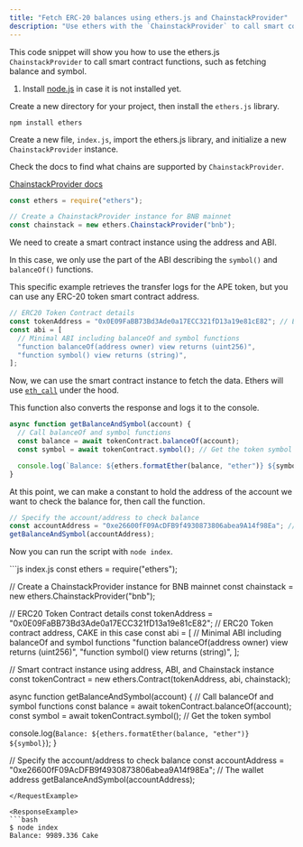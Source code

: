 ```yaml
---
title: "Fetch ERC-20 balances using ethers.js and ChainstackProvider"
description: "Use ethers with the `ChainstackProvider` to call smart contract functions."
---
```


<AccordionGroup>
<Accordion title="Overview">

This code snippet will show you how to use the ethers.js `ChainstackProvider` to call smart contract functions, such as fetching balance and symbol.

</Accordion>

<Accordion title="Environment setup">

1. Install [node.js](https://nodejs.org/en/) in case it is not installed yet.

Create a new directory for your project, then install the `ethers.js` library.

`npm install ethers`

</Accordion>

<Accordion title="Initialize ChainstackProvider">

Create a new file, `index.js`, import the ethers.js library, and initialize a new `ChainstackProvider` instance.

Check the docs to find what chains are supported by `ChainstackProvider`.

[ChainstackProvider docs](https://docs.chainstack.com/reference/ethersjs-chainstackprovider#supported-networks)

```js index.js
const ethers = require("ethers");

// Create a ChainstackProvider instance for BNB mainnet
const chainstack = new ethers.ChainstackProvider("bnb");
```

</Accordion>

<Accordion title="Initialize the ABI and smart contract instance">

We need to create a smart contract instance using the address and ABI.

In this case, we only use the part of the ABI describing the `symbol()` and `balanceOf()` functions.

This specific example retrieves the transfer logs for the APE token, but you can use any ERC-20 token smart contract address.


```js index.js
// ERC20 Token Contract details
const tokenAddress = "0x0E09FaBB73Bd3Ade0a17ECC321fD13a19e81cE82"; // ERC20 Token contract address, CAKE in this case
const abi = [
  // Minimal ABI including balanceOf and symbol functions
  "function balanceOf(address owner) view returns (uint256)",
  "function symbol() view returns (string)",
];
```
</Accordion>

<Accordion title="Function for balance and token symbol">

Now, we can use the smart contract instance to fetch the data. Ethers will use [`eth_call`](https://docs.chainstack.com/reference/bnb_node_api/eth_call) under the hood.

This function also converts the response and logs it to the console.

```js index.js
async function getBalanceAndSymbol(account) {
  // Call balanceOf and symbol functions
  const balance = await tokenContract.balanceOf(account);
  const symbol = await tokenContract.symbol(); // Get the token symbol

  console.log(`Balance: ${ethers.formatEther(balance, "ether")} ${symbol}`);
}
```
</Accordion>

<Accordion title="Set up account address and call the function">

At this point, we can make a constant to hold the address of the account we want to check the balance for, then call the function.

```js index.js
// Specify the account/address to check balance
const accountAddress = "0xe26600fF09AcDFB9f4930873806abea9A14f98Ea"; // The wallet address
getBalanceAndSymbol(accountAddress);
```
</Accordion>

<Accordion title="Run the script">

Now you can run the script with `node index`.

</Accordion>
</AccordionGroup>

<RequestExample>
```js index.js
const ethers = require("ethers");

// Create a ChainstackProvider instance for BNB mainnet
const chainstack = new ethers.ChainstackProvider("bnb");

// ERC20 Token Contract details
const tokenAddress = "0x0E09FaBB73Bd3Ade0a17ECC321fD13a19e81cE82"; // ERC20 Token contract address, CAKE in this case
const abi = [
  // Minimal ABI including balanceOf and symbol functions
  "function balanceOf(address owner) view returns (uint256)",
  "function symbol() view returns (string)",
];

// Smart contract instance using address, ABI, and Chainstack instance
const tokenContract = new ethers.Contract(tokenAddress, abi, chainstack);

async function getBalanceAndSymbol(account) {
  // Call balanceOf and symbol functions
  const balance = await tokenContract.balanceOf(account);
  const symbol = await tokenContract.symbol(); // Get the token symbol

  console.log(`Balance: ${ethers.formatEther(balance, "ether")} ${symbol}`);
}

// Specify the account/address to check balance
const accountAddress = "0xe26600fF09AcDFB9f4930873806abea9A14f98Ea"; // The wallet address
getBalanceAndSymbol(accountAddress);
```
</RequestExample>

<ResponseExample>
```bash
$ node index
Balance: 9989.336 Cake
```
</ResponseExample>
